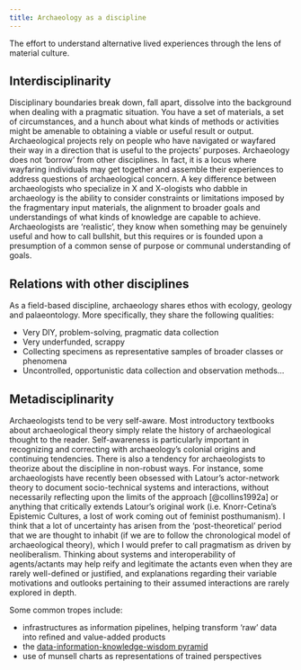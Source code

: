 ```yaml
---
title: Archaeology as a discipline
---
```


The effort to understand alternative lived experiences through the lens of material culture.

## Interdisciplinarity

Disciplinary boundaries break down, fall apart, dissolve into the background when dealing with a pragmatic situation.
You have a set of materials, a set of circumstances, and a hunch about what kinds of methods or activities might be amenable to obtaining a viable or useful result or output.
Archaeological projects rely on people who have navigated or wayfared their way in a direction that is useful to the projects' purposes.
Archaeology does not 'borrow' from other disciplines.
In fact, it is a locus where wayfaring individuals may get together and assemble their experiences to address questions of archaeological concern.
A key difference between archaeologists who specialize in X and X-ologists who dabble in archaeology is the ability to consider constraints or limitations imposed by the fragmentary input materials, the alignment to broader goals and understandings of what kinds of knowledge are capable to achieve.
Archaeologists are 'realistic', they know when something may be genuinely useful and how to call bullshit, but this requires or is founded upon a presumption of a common sense of purpose or communal understanding of goals.

## Relations with other disciplines

As a field-based discipline, archaeology shares ethos with ecology, geology and palaeontology.
More specifically, they share the following qualities:

- Very DIY, problem-solving, pragmatic data collection
- Very underfunded, scrappy
- Collecting specimens as representative samples of broader classes or phenomena
- Uncontrolled, opportunistic data collection and observation methods...

## Metadisciplinarity

Archaeologists tend to be very self-aware.
Most introductory textbooks about archaeological theory simply relate the history of archaeological thought to the reader.
Self-awareness is particularly important in recognizing and correcting with archaeology's colonial origins and continuing tendencies.
There is also a tendency for archaeologists to theorize about the discipline in non-robust ways.
For instance, some archaeologists have recently been obsessed with Latour's actor-network theory to document socio-technical systems and interactions, without necessarily reflecting upon the limits of the approach [@collins1992a] or anything that critically extends Latour's original work (i.e. Knorr-Cetina's Epistemic Cultures, a lost of work coming out of feminist posthumanism).
I think that a lot of uncertainty has arisen from the 'post-theoretical' period that we are thought to inhabit (if we are to follow the chronological model of archaeological theory), which I would prefer to call pragmatism as driven by neoliberalism.
Thinking about systems and interoperability of agents/actants may help reify and legitimate the actants even when they are rarely well-defined or justified, and explanations regarding their variable motivations and outlooks pertaining to their assumed interactions are rarely explored in depth.

Some common tropes include:

- infrastructures as information pipelines, helping transform 'raw' data into refined and value-added products
- the [data-information-knowledge-wisdom pyramid](https://en.wikipedia.org/wiki/DIKW_pyramid)
- use of munsell charts as representations of trained perspectives

